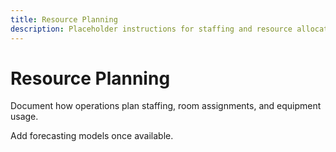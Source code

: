```yaml
---
title: Resource Planning
description: Placeholder instructions for staffing and resource allocation.
---
```


# Resource Planning

Document how operations plan staffing, room assignments, and equipment usage.

Add forecasting models once available.
